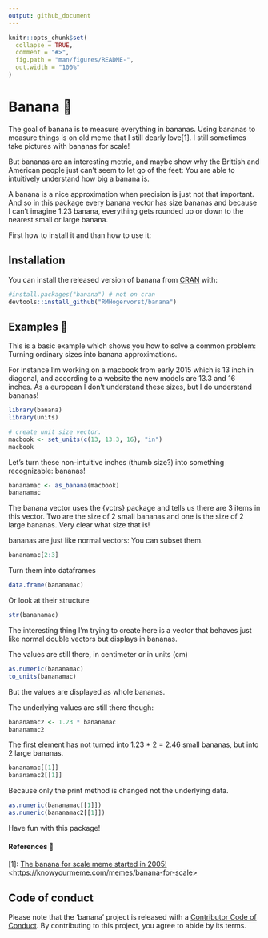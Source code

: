 ```yaml
---
output: github_document
---
```


<!-- README.md is generated from README.Rmd. Please edit that file -->

```r
knitr::opts_chunk$set(
  collapse = TRUE,
  comment = "#>",
  fig.path = "man/figures/README-",
  out.width = "100%"
)
```

# Banana 🍌

<!-- badges: start -->
<!-- badges: end -->

The goal of banana is to measure everything in bananas.
Using bananas to measure things is on old meme that I still dearly love[1]. I still sometimes
take pictures with bananas for scale!

But bananas are an interesting metric, and maybe show why the Brittish and American people 
just can't seem to let 
go of the feet: You are able to intuitively understand how big a banana is. 

A banana is a nice approximation when precision is just not that important. And so in this package every banana vector has size bananas and because I can't imagine 1.23 banana, everything gets rounded up or down to the nearest small or large banana.

First how to install it and than how to use it:

## Installation

You can install the released version of banana from [CRAN](https://CRAN.R-project.org) with:

```r
#install.packages("banana") # not on cran
devtools::install_github("RMHogervorst/banana")
```

## Examples 🍌

This is a basic example which shows you how to solve a common problem:
Turning ordinary sizes into banana approximations.

For instance I'm working on a macbook from early 2015 which is 13 inch in diagonal, and according to a website the new models are 13.3 and 16 inches. As a european I don't understand these sizes, 
but I do understand bananas!

```r
library(banana)
library(units)
```

```r
# create unit size vector.
macbook <- set_units(c(13, 13.3, 16), "in")
macbook
```

Let's turn these non-intuitive inches (thumb size?) into something recognizable:
bananas!

```r
bananamac <- as_banana(macbook)
bananamac
```
The banana vector uses the {vctrs} package and tells us there are 3 items in this vector.
Two are the size of 2 small bananas and one is the size of 2 large bananas. 
Very clear what size that is!

bananas are just like normal vectors:
You can subset them.
```r
bananamac[2:3]
```

Turn them into dataframes
```r
data.frame(bananamac)
```

Or look at their structure
```r
str(bananamac)
```


The interesting thing I'm trying to create here is a vector that behaves just like normal
double vectors but displays in bananas.

The values are still there, in centimeter or in units (cm)

```r
as.numeric(bananamac)
to_units(bananamac)
```

But the values are displayed as whole bananas.

The underlying values are still there though:

```r
bananamac2 <- 1.23 * bananamac
bananamac2
```

The first element has not turned into 1.23 * 2 = 2.46 small bananas, but into 2 large
bananas. 

```r
bananamac[[1]]
bananamac2[[1]]
```

Because only the print method is changed not the underlying data.

```r
as.numeric(bananamac[[1]])
as.numeric(bananamac2[[1]])
```

Have fun with this package!

#### References  🍌

[1]: [The banana for scale meme started in 2005! <https://knowyourmeme.com/memes/banana-for-scale>](https://knowyourmeme.com/memes/banana-for-scale)


## Code of conduct
Please note that the 'banana' project is released with a
[Contributor Code of Conduct](CODE_OF_CONDUCT.md).
By contributing to this project, you agree to abide by its terms.
